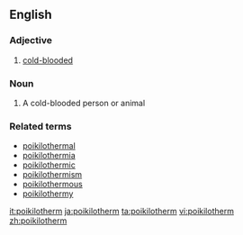 ==English==

===Adjective===
{{en-adj}}

# [[cold-blooded]]

===Noun===
{{en-noun}}

# A cold-blooded person or animal

===Related terms===
*[[poikilothermal]]
*[[poikilothermia]]
*[[poikilothermic]]
*[[poikilothermism]]
*[[poikilothermous]]
*[[poikilothermy]]

[[it:poikilotherm]]
[[ja:poikilotherm]]
[[ta:poikilotherm]]
[[vi:poikilotherm]]
[[zh:poikilotherm]]
